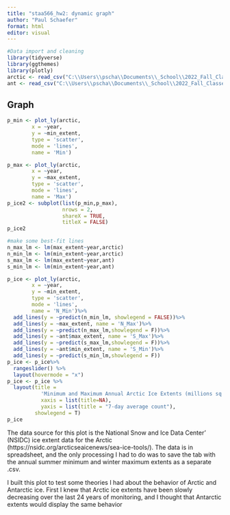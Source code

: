 ```yaml
---
title: "staa566_hw2: dynamic graph"
author: "Paul Schaefer"
format: html
editor: visual
---
```


```r
#Data import and cleaning
library(tidyverse)
library(ggthemes)
library(plotly)
arctic <- read_csv("C:\\Users\\pscha\\Documents\\_School\\2022_Fall_Classes\\STAA_566_DataViz\\arctic_ice.csv")
ant <- read_csv("C:\\Users\\pscha\\Documents\\_School\\2022_Fall_Classes\\STAA_566_DataViz\\antarctic_ice.csv")
```

## Graph

```r
p_min <- plot_ly(arctic, 
        x = ~year, 
        y = ~min_extent, 
        type = 'scatter', 
        mode = 'lines',
        name = 'Min')

p_max <- plot_ly(arctic, 
        x = ~year, 
        y = ~max_extent, 
        type = 'scatter', 
        mode = 'lines',
        name = 'Max')
p_ice2 <- subplot(list(p_min,p_max),
                  nrows = 2,
                  shareX = TRUE,
                  titleX = FALSE) 
p_ice2
```

```r
#make some best-fit lines
n_max_lm <- lm(max_extent~year,arctic)
n_min_lm <- lm(min_extent~year,arctic)
s_max_lm <- lm(max_extent~year,ant)
s_min_lm <- lm(min_extent~year,ant)

p_ice <- plot_ly(arctic, 
        x = ~year, 
        y = ~min_extent, 
        type = 'scatter', 
        mode = 'lines',
        name = 'N_Min')%>%
  add_lines(y = ~predict(n_min_lm, showlegend = FALSE))%>%
  add_lines(y = ~max_extent, name = 'N_Max')%>%
  add_lines(y = ~predict(n_max_lm,showlegend = F))%>%
  add_lines(y = ~ant$max_extent, name = 'S_Max')%>%
  add_lines(y = ~predict(s_max_lm,showlegend = F))%>%
  add_lines(y = ~ant$min_extent, name = 'S_Min')%>%
  add_lines(y = ~predict(s_min_lm,showlegend = F))
p_ice <- p_ice%>%
  rangeslider() %>%
  layout(hovermode = "x")
p_ice <- p_ice %>%
  layout(title = 
           'Minimum and Maximum Annual Arctic Ice Extents (millions sq km)',
           xaxis = list(title=NA),
           yaxis = list(title = "7-day average count"),
         showlegend = T)
p_ice
```

The data source for this plot is the National Snow and Ice Data Center' (NSIDC) ice extent data for the Arctic (https://nsidc.org/arcticseaicenews/sea-ice-tools/). The data is in spreadsheet, and the only processing I had to do was to save the tab with the annual summer minimum and winter maximum extents as a separate .csv.

I built this plot to test some theories I had about the behavior of Arctic and Antarctic ice. First I knew that Arctic ice extents have been slowly decreasing over the last 24 years of monitoring, and I thought that Antarctic extents would display the same behavior
